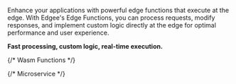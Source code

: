 Enhance your applications with powerful edge functions that execute at the edge.
With Edgee's Edge Functions, you can process requests, modify responses, and implement custom logic
directly at the edge for optimal performance and user experience.

**Fast processing, custom logic, real-time execution.**

<Columns cols={2}>
  {/* Wasm Functions */}
  <Card title="Maintenance Page" href="/components/edge-functions/maintenance-page" horizontal={true} icon="/images/logos/maintenance.png" />
  <Card title="Mailchimp" href="/components/edge-functions/mailchimp" horizontal={true} icon="/images/logos/mailchimp.png" />
  <Card title="PDForge" href="/components/edge-functions/pdforge" horizontal={true} icon="/images/logos/pdforge.png" />
  <Card title="Slack Message" href="/components/edge-functions/slack-message" horizontal={true} icon="/images/logos/slack.png" />
  <Card title="Stripe Billing Portal" href="/components/edge-functions/stripe-billing-portal" horizontal={true} icon="/images/logos/stripe.png" />
  <Card title="SendGrid" href="/components/edge-functions/sendgrid" horizontal={true} icon="/images/logos/sendgrid.png" />
  <Card title="Spam Classifier" href="/components/edge-functions/spam-classifier" horizontal={true} icon="/images/logos/spam-classifier.svg" />

  {/* Microservice */}
  <Card title="Geolocation" href="/components/edge-functions/geolocation" horizontal={true} icon="/images/logos/geolocation.svg" />
</Columns>
